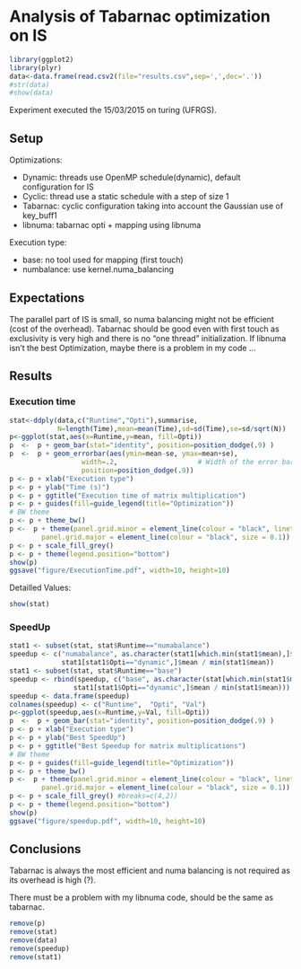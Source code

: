 Analysis of Tabarnac optimization on IS
=======================================


```r
library(ggplot2)
library(plyr)
data<-data.frame(read.csv2(file="results.csv",sep=',',dec='.'))
#str(data)
#show(data)
```
Experiment executed the 15/03/2015 on turing (UFRGS).

Setup
-----

Optimizations:

+ Dynamic: threads use OpenMP schedule(dynamic), default configuration for IS
+ Cyclic:  thread use a static schedule with a step of size 1
+ Tabarnac: cyclic configuration taking into account the Gaussian use of key_buff1
+ libnuma: tabarnac opti + mapping using libnuma


Execution type:

+ base: no tool used for mapping (first touch)
+ numbalance: use kernel.numa_balancing


Expectations
------------

The parallel part of IS is small, so numa balancing might not be efficient
(cost of the overhead).
Tabarnac should be good even with first touch as exclusivity is very high and
there is no "one thread" initialization.
If libnuma isn't the best Optimization, maybe there is a problem in my code
...

Results
-------

###   Execution time

```r
stat<-ddply(data,c("Runtime","Opti"),summarise,
            N=length(Time),mean=mean(Time),sd=sd(Time),se=sd/sqrt(N))
p<-ggplot(stat,aes(x=Runtime,y=mean, fill=Opti))
p  <-  p + geom_bar(stat="identity", position=position_dodge(.9) )
p  <-  p + geom_errorbar(aes(ymin=mean-se, ymax=mean+se),
                  width=.2,                    # Width of the error bars
                  position=position_dodge(.9))
p <- p + xlab("Execution type")
p <- p + ylab("Time (s)")
p <- p + ggtitle("Execution time of matrix multiplication")
p <- p + guides(fill=guide_legend(title="Optimization"))
# BW theme
p <- p + theme_bw()
p <-  p + theme(panel.grid.minor = element_line(colour = "black", linetype="dashed", size = 0.1),
        panel.grid.major = element_line(colour = "black", size = 0.1))
p <- p + scale_fill_grey()
p <- p + theme(legend.position="bottom")
show(p)
ggsave("figure/ExecutionTime.pdf", width=10, height=10)
```

Detailled Values:

```r
show(stat)
```

### SpeedUp

```r
stat1 <- subset(stat, stat$Runtime=="numabalance")
speedup <- c("numabalance", as.character(stat1[which.min(stat1$mean),]$Opti),
             stat1[stat1$Opti=="dynamic",]$mean / min(stat1$mean))
stat1 <- subset(stat, stat$Runtime=="base")
speedup <- rbind(speedup, c("base", as.character(stat[which.min(stat1$mean),]$Opti),
                stat1[stat1$Opti=="dynamic",]$mean / min(stat1$mean)))
speedup <- data.frame(speedup)
colnames(speedup) <- c("Runtime",  "Opti", "Val")
p<-ggplot(speedup,aes(x=Runtime,y=Val, fill=Opti))
p  <-  p + geom_bar(stat="identity", position=position_dodge(.9) )
p <- p + xlab("Execution type")
p <- p + ylab("Best SpeedUp")
p <- p + ggtitle("Best Speedup for matrix multiplications")
# BW theme
p <- p + guides(fill=guide_legend(title="Optimization"))
p <- p + theme_bw()
p <-  p + theme(panel.grid.minor = element_line(colour = "black", linetype="dashed", size = 0.1),
        panel.grid.major = element_line(colour = "black", size = 0.1))
p <- p + scale_fill_grey() #breaks=c(4,2))
p <- p + theme(legend.position="bottom")
show(p)
ggsave("figure/speedup.pdf", width=10, height=10)
```

Conclusions
-----------

Tabarnac is always the most efficient and numa balancing is not required as
its overhead is high (?).

There must be a problem with my libnuma code, should be the same as tabarnac.


```r
remove(p)
remove(stat)
remove(data)
remove(speedup)
remove(stat1)
```
